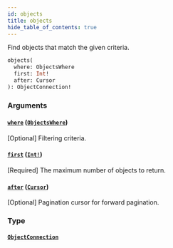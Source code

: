 ```yaml
---
id: objects
title: objects
hide_table_of_contents: true
---
```



Find objects that match the given criteria.

```graphql
objects(
  where: ObjectsWhere
  first: Int!
  after: Cursor
): ObjectConnection!
```


### Arguments

#### [`where`](#) ([`ObjectsWhere`](/docs/directory-api-reference/schema/objects/inputs/objects-where))

[Optional] Filtering criteria.


#### [`first`](#) ([`Int!`](/docs/directory-api-reference/schema/common/scalars/int))

[Required] The maximum number of objects to return.


#### [`after`](#) ([`Cursor`](/docs/directory-api-reference/schema/common/scalars/cursor))

[Optional] Pagination cursor for forward pagination.


### Type

#### [`ObjectConnection`](/docs/directory-api-reference/schema/objects/objects/object-connection)






